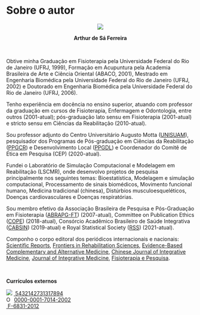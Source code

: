 # Sobre o autor {-}

<div class="col-sm-4"><center>

![](ASF.png)
<br>

**Arthur de Sá Ferreira**
</center></div>

<br>

Obtive minha Graduação em Fisioterapia pela Universidade Federal do Rio de Janeiro (UFRJ, 1999), Formação em Acupuntura pela Academia Brasileira de Arte e Ciência Oriental (ABACO, 2001), Mestrado em Engenharia Biomédica pela Universidade Federal do Rio de Janeiro (UFRJ, 2002) e Doutorado em Engenharia Biomédica pela Universidade Federal do Rio de Janeiro (UFRJ, 2006).

Tenho experiência em docência no ensino superior, atuando com professor da graduação em cursos de Fisioterapia, Enfermagem e Odontologia, entre outros (2001-atual); pós-graduação lato sensu em Fisioterapia (2001-atual) e stricto sensu em Ciências da Reabilitação (2010-atual).

Sou professor adjunto do Centro Universitário Augusto Motta ([UNISUAM ](https://www.unisuam.edu.br)), pesquisador dos Programas de Pós-graduação em Ciências da Reabilitação ([PPGCR](https://www.unisuam.edu.br/programa-pos-graduacao-ciencias-da-reabilitacao)) e Desenvolvimento Local ([PPGDL](https://www.unisuam.edu.br/programa-pos-graduacao-desenvolvimento-local)) e Coordenador do Comitê de Ética em Pesquisa (CEP) (2020-atual).

Fundei o Laboratório de Simulação Computacional e Modelagem em Reabilitação (LSCMR), onde desenvolvo projetos de pesquisa principalmente nos seguintes temas: Bioestatística, Modelagem e simulação computacional, Processamento de sinais biomédicos, Movimento funcional humano, Medicina tradicional (chinesa), Distúrbios musculoesqueléticos, Doenças cardiovasculares e Doenças respiratórias.

Sou membro efetivo da Associação Brasileira de Pesquisa e Pós-Graduação em Fisioterapia ([ABRAPG-FT](https://abrapg-ft.org.br/portal/)) (2007-atual), Committee on Publication Ethics ([COPE](https://publicationethics.org)) (2018-atual), Consórcio Acadêmico Brasileiro de Saúde Integrativa ([CABSIN](https://cabsin.org.br)) (2019-atual) e Royal Statistical Society ([RSS](https://rss.org.uk)) (2021-atual).

Componho o corpo editoral dos periódicos internacionais e nacionais: [Scientific Reports](https://www.nature.com/srep/about/editors), [Frontiers in Rehabilitation Sciences](https://www.frontiersin.org/research-topics/26395/systemic-effects-and-disabilities-in-long-covid-syndrome-current-approaches-and-clinical-challenges), [Evidence-Based Complementary and Alternative Medicine](https://www.hindawi.com/journals/ecam/editors/), [Chinese Journal of Integrative Medicine](https://www.springer.com/journal/11655/editors), [Journal of Integrative Medicine](https://www.journals.elsevier.com/journal-of-integrative-medicine/editorial-board), [Fisioterapia e Pesquisa](https://www.scielo.br/journal/fp/about/#editors).

<br>

**Currículos externos**

<!--LATTES badge-->
<div> <img src="http://buscatextual.cnpq.br/buscatextual/images/v2/icone_lattes.png"> [&nbsp;5432142731317894](http://lattes.cnpq.br/5432142731317894) </div>

<!--ORCID badge-->
<div itemscope itemtype="https://schema.org/Person"><a itemprop="sameAs" content="https://orcid.org/0000-0001-7014-2002" href="https://orcid.org/0000-0001-7014-2002" target="orcid.widget" rel="me noopener noreferrer" style="vertical-align:top;"><img src="https://orcid.org/sites/default/files/images/orcid_16x16.png" style="width:1em;margin-right:.5em;" alt="ORCID iD icon">0000-0001-7014-2002</a></div>

<!--Web of Science badge-->
<i class="ai ai-clarivate-square"></i> [&nbsp;F-6831-2012](https://publons.com/researcher/F-6831-2012)</a></div>

<link rel="stylesheet" href="https://cdn.jsdelivr.net/gh/jpswalsh/academicons@1/css/academicons.min.css">
